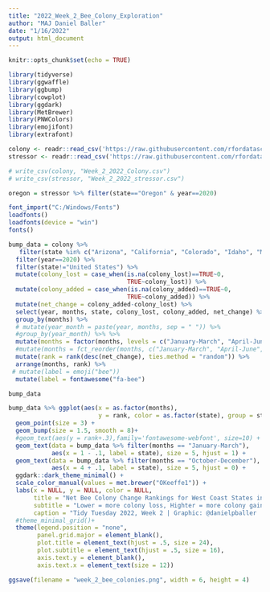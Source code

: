 ```yaml
---
title: "2022_Week_2_Bee_Colony_Exploration"
author: "MAJ Daniel Baller"
date: "1/16/2022"
output: html_document
---
```


```r
knitr::opts_chunk$set(echo = TRUE)
```

```r
library(tidyverse)
library(ggwaffle)
library(ggbump)
library(cowplot)
library(ggdark)
library(MetBrewer)
library(PNWColors)
library(emojifont)
library(extrafont)
```

```r
colony <- readr::read_csv('https://raw.githubusercontent.com/rfordatascience/tidytuesday/master/data/2022/2022-01-11/colony.csv')
stressor <- readr::read_csv('https://raw.githubusercontent.com/rfordatascience/tidytuesday/master/data/2022/2022-01-11/stressor.csv')
```

```r
# write_csv(colony, "Week_2_2022_Colony.csv")
# write_csv(stressor, "Week_2_2022_stressor.csv")
```

```r
oregon = stressor %>% filter(state=="Oregon" & year==2020)
```

```r
font_import("C:/Windows/Fonts")
loadfonts()
loadfonts(device = "win")
fonts()
```

```r
bump_data = colony %>% 
   filter(state %in% c("Arizona", "California", "Colorado", "Idaho", "Montana", "Nevada", "New Mexico", "Oregon", "Utah", "Washington", "Wyoming")) %>% 
  filter(year==2020) %>% 
  filter(state!="United States") %>% 
  mutate(colony_lost = case_when(is.na(colony_lost)==TRUE~0,
                                 TRUE~colony_lost)) %>% 
  mutate(colony_added = case_when(is.na(colony_added)==TRUE~0,
                                 TRUE~colony_added)) %>% 
  mutate(net_change = colony_added-colony_lost) %>% 
  select(year, months, state, colony_lost, colony_added, net_change) %>%
  group_by(months) %>% 
  # mutate(year_month = paste(year, months, sep = " ")) %>% 
  #group_by(year_month) %>% %>% 
  mutate(months = factor(months, levels = c("January-March", "April-June", "July-September", "October-December"))) %>% 
  #mutate(months = fct_reorder(months, c("January-March", "April-June", "July_September", "October-September"))) %>% 
  mutate(rank = rank(desc(net_change), ties.method = "random")) %>% 
  arrange(months, rank) %>% 
 # mutate(label = emoji("bee"))
  mutate(label = fontawesome("fa-bee")

bump_data
```

```r
bump_data %>% ggplot(aes(x = as.factor(months), 
                         y = rank, color = as.factor(state), group = state, label = label)) +
  geom_point(size = 3) +
  geom_bump(size = 1.5, smooth = 8)+
  #geom_text(aes(y = rank+.3),family='fontawesome-webfont', size=10) +
  geom_text(data = bump_data %>% filter(months == "January-March"),
            aes(x = 1 - .1, label = state), size = 5, hjust = 1) +
  geom_text(data = bump_data %>% filter(months == "October-December"),
            aes(x = 4 + .1, label = state), size = 5, hjust = 0) +
  ggdark::dark_theme_minimal() +
  scale_color_manual(values = met.brewer("OKeeffe1")) +
  labs(x = NULL, y = NULL, color = NULL,
       title = "Net Bee Colony Change Rankings for West Coast States in 2020",
       subtitle = "Lower = more colony loss, Highter = more colony gain",
       caption = "Tidy Tuesday 2022, Week 2 | Graphic: @danielpballer | Data:USDA")+
  #theme_minimal_grid()+
  theme(legend.position = "none",
        panel.grid.major = element_blank(),
        plot.title = element_text(hjust = .5, size = 24),
        plot.subtitle = element_text(hjust = .5, size = 16),
        axis.text.y = element_blank(),
        axis.text.x = element_text(size = 12))

ggsave(filename = "week_2_bee_colonies.png", width = 6, height = 4)
```

